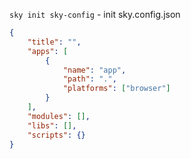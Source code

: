 
<Nav selected="docs/overview/1.sky-init" />

`sky init sky-config` - init sky.config.json

```json
{
    "title": "",
    "apps": [
        {
            "name": "app",
            "path": ".",
            "platforms": ["browser"]
        }
    ],
    "modules": [],
    "libs": [],
    "scripts": {}
}
```